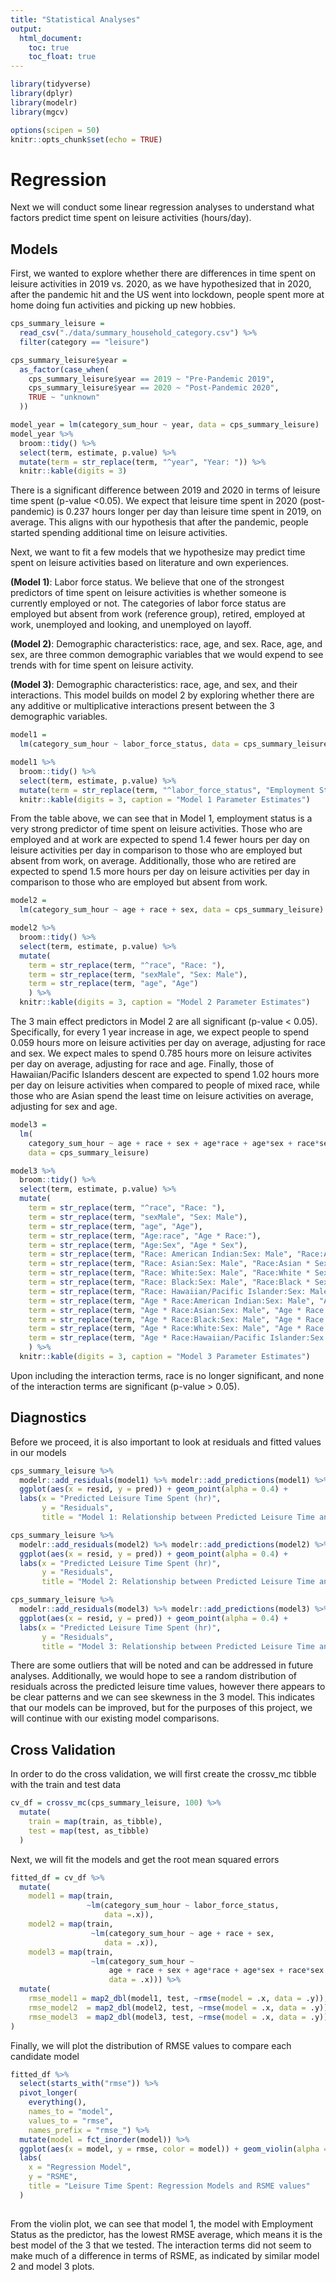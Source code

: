 ```yaml
---
title: "Statistical Analyses"
output: 
  html_document:
    toc: true
    toc_float: true
---
```


```r
library(tidyverse)
library(dplyr)
library(modelr)
library(mgcv)

options(scipen = 50)
knitr::opts_chunk$set(echo = TRUE)
```
<p/>
<p/>
# Regression

Next we will conduct some linear regression analyses to understand what factors predict time spent on leisure activities (hours/day).
<p/>
<p/>
## Models

First, we wanted to explore whether there are differences in time spent on leisure activities in 2019 vs. 2020, as we have hypothesized that in 2020, after the pandemic hit and the US went into lockdown, people spent more at home doing fun activities and picking up new hobbies.

```r
cps_summary_leisure = 
  read_csv("./data/summary_household_category.csv") %>% 
  filter(category == "leisure")

cps_summary_leisure$year =
  as_factor(case_when(
    cps_summary_leisure$year == 2019 ~ "Pre-Pandemic 2019",
    cps_summary_leisure$year == 2020 ~ "Post-Pandemic 2020",
    TRUE ~ "unknown"
  ))

model_year = lm(category_sum_hour ~ year, data = cps_summary_leisure)
model_year %>% 
  broom::tidy() %>% 
  select(term, estimate, p.value) %>% 
  mutate(term = str_replace(term, "^year", "Year: ")) %>% 
  knitr::kable(digits = 3)
```

There is a significant difference between 2019 and 2020 in terms of leisure time spent (p-value <0.05). We expect that leisure time spent in 2020 (post-pandemic) is 0.237 hours longer per day than leisure time spent in 2019, on average. This aligns with our hypothesis that after the pandemic, people started spending additional time on leisure activities.


Next, we want to fit a few models that we hypothesize may predict time spent on leisure activities based on literature and own experiences.

**(Model 1)**: Labor force status. 
We believe that one of the strongest predictors of time spent on leisure activities is whether someone is currently employed or not. The categories of labor force status are employed but absent from work (reference group), retired, employed at work, unemployed and looking, and unemployed on layoff.

**(Model 2)**: Demographic characteristics: race, age, and sex. 
Race, age, and sex, are three common demographic variables that we would expend to see trends with for time spent on leisure activity.

**(Model 3)**: Demographic characteristics: race, age, and sex, and their interactions. 
This model builds on model 2 by exploring whether there are any additive or multiplicative interactions present between the 3 demographic variables.

```r
model1 = 
  lm(category_sum_hour ~ labor_force_status, data = cps_summary_leisure)

model1 %>% 
  broom::tidy() %>% 
  select(term, estimate, p.value) %>% 
  mutate(term = str_replace(term, "^labor_force_status", "Employment Status: ")) %>% 
  knitr::kable(digits = 3, caption = "Model 1 Parameter Estimates")
```

From the table above, we can see that in Model 1, employment status is a very strong predictor of time spent on leisure activities. Those who are employed and at work are expected to spend 1.4 fewer hours per day on leisure activities per day in comparison to those who are employed but absent from work, on average. Additionally, those who are retired are expected to spend 1.5 more hours per day on leisure activities per day in comparison to those who are employed but absent from work. 


```r
model2 = 
  lm(category_sum_hour ~ age + race + sex, data = cps_summary_leisure)

model2 %>% 
  broom::tidy() %>% 
  select(term, estimate, p.value) %>%
  mutate(
    term = str_replace(term, "^race", "Race: "),
    term = str_replace(term, "sexMale", "Sex: Male"),
    term = str_replace(term, "age", "Age")
    ) %>% 
  knitr::kable(digits = 3, caption = "Model 2 Parameter Estimates")

```

The 3 main effect predictors in Model 2 are all significant (p-value < 0.05). Specifically, for every 1 year increase in age, we expect people to spend 0.059 hours more on leisure activities per day on average, adjusting for race and sex. We expect males to spend 0.785 hours more on leisure activites per day on average, adjusting for race and age. Finally, those of Hawaiian/Pacific Islanders descent are expected to spend 1.02 hours more per day on leisure activities when compared to people of mixed race, while those who are Asian spend the least time on leisure activities on average, adjusting for sex and age. 


```r
model3 = 
  lm(
    category_sum_hour ~ age + race + sex + age*race + age*sex + race*sex + age*race*sex,
    data = cps_summary_leisure)

model3 %>% 
  broom::tidy() %>% 
  select(term, estimate, p.value) %>%
  mutate(
    term = str_replace(term, "^race", "Race: "),
    term = str_replace(term, "sexMale", "Sex: Male"),
    term = str_replace(term, "age", "Age"),
    term = str_replace(term, "Age:race", "Age * Race:"),
    term = str_replace(term, "Age:Sex", "Age * Sex"),
    term = str_replace(term, "Race: American Indian:Sex: Male", "Race:American-Indian * Sex:Male"),
    term = str_replace(term, "Race: Asian:Sex: Male", "Race:Asian * Sex:Male"),
    term = str_replace(term, "Race: White:Sex: Male", "Race:White * Sex:Male"),
    term = str_replace(term, "Race: Black:Sex: Male", "Race:Black * Sex:Male"),
    term = str_replace(term, "Race: Hawaiian/Pacific Islander:Sex: Male", "Race:Hawaiian/Pacific Islander * Sex:Male"),
    term = str_replace(term, "Age * Race:American Indian:Sex: Male", "Age * Race:American Indian * Sex:Male"),
    term = str_replace(term, "Age * Race:Asian:Sex: Male", "Age * Race:Asian * Sex:Male"),
    term = str_replace(term, "Age * Race:Black:Sex: Male", "Age * Race:Black * Sex:Male"),
    term = str_replace(term, "Age * Race:White:Sex: Male", "Age * Race:White * Sex:Male"),
    term = str_replace(term, "Age * Race:Hawaiian/Pacific Islander:Sex: Male", "Age * Race:Hawaiian/Pacific Islander * Sex:Male"),
    ) %>% 
  knitr::kable(digits = 3, caption = "Model 3 Parameter Estimates")
```

Upon including the interaction terms, race is no longer significant, and none of the interaction terms are significant (p-value > 0.05).
<p/>
<p/>
## Diagnostics

Before we proceed, it is also important to look at residuals and fitted values in our models 
```r
cps_summary_leisure %>% 
  modelr::add_residuals(model1) %>% modelr::add_predictions(model1) %>% 
  ggplot(aes(x = resid, y = pred)) + geom_point(alpha = 0.4) +
  labs(x = "Predicted Leisure Time Spent (hr)",
       y = "Residuals",
       title = "Model 1: Relationship between Predicted Leisure Time and Residuals")

cps_summary_leisure %>% 
  modelr::add_residuals(model2) %>% modelr::add_predictions(model2) %>% 
  ggplot(aes(x = resid, y = pred)) + geom_point(alpha = 0.4) +
  labs(x = "Predicted Leisure Time Spent (hr)",
       y = "Residuals",
       title = "Model 2: Relationship between Predicted Leisure Time and Residuals")

cps_summary_leisure %>% 
  modelr::add_residuals(model3) %>% modelr::add_predictions(model3) %>% 
  ggplot(aes(x = resid, y = pred)) + geom_point(alpha = 0.4) +
  labs(x = "Predicted Leisure Time Spent (hr)",
       y = "Residuals",
       title = "Model 3: Relationship between Predicted Leisure Time and Residuals")
```

There are some outliers that will be noted and can be addressed in future analyses. Additionally, we would hope to see a random distribution of residuals across the predicted leisure time values, however there appears to be clear patterns and we can see skewness in the 3 model. This indicates that our models can be improved, but for the purposes of this project, we will continue with our existing model comparisons.
<p/>
<p/>
## Cross Validation

In order to do the cross validation, we will first create the crossv_mc tibble with the train and test data
```r
cv_df = crossv_mc(cps_summary_leisure, 100) %>% 
  mutate(
    train = map(train, as_tibble),
    test = map(test, as_tibble)
  )
```

Next, we will fit the models and get the root mean squared errors
```r
fitted_df = cv_df %>%
  mutate(
    model1 = map(train, 
                 ~lm(category_sum_hour ~ labor_force_status, 
                     data =.x)),
    model2 = map(train,
                  ~lm(category_sum_hour ~ age + race + sex, 
                     data = .x)),
    model3 = map(train,
                  ~lm(category_sum_hour ~ 
                      age + race + sex + age*race + age*sex + race*sex + age*race*sex,
                      data = .x))) %>% 
  mutate(
    rmse_model1 = map2_dbl(model1, test, ~rmse(model = .x, data = .y)),
    rmse_model2  = map2_dbl(model2, test, ~rmse(model = .x, data = .y)),
    rmse_model3  = map2_dbl(model3, test, ~rmse(model = .x, data = .y))
)
```

Finally, we will plot the distribution of RMSE values to compare each candidate model
```r
fitted_df %>%
  select(starts_with("rmse")) %>% 
  pivot_longer(
    everything(),
    names_to = "model", 
    values_to = "rmse",
    names_prefix = "rmse_") %>% 
  mutate(model = fct_inorder(model)) %>% 
  ggplot(aes(x = model, y = rmse, color = model)) + geom_violin(alpha = 0.5) +
  labs(
    x = "Regression Model",
    y = "RSME",
    title = "Leisure Time Spent: Regression Models and RSME values"
  )
  
```

From the violin plot, we can see that model 1, the model with Employment Status as the predictor, has the lowest RMSE average, which means it is the best model of the 3 that we tested. The interaction terms did not seem to make much of a difference in terms of RSME, as indicated by similar model 2 and model 3 plots.
